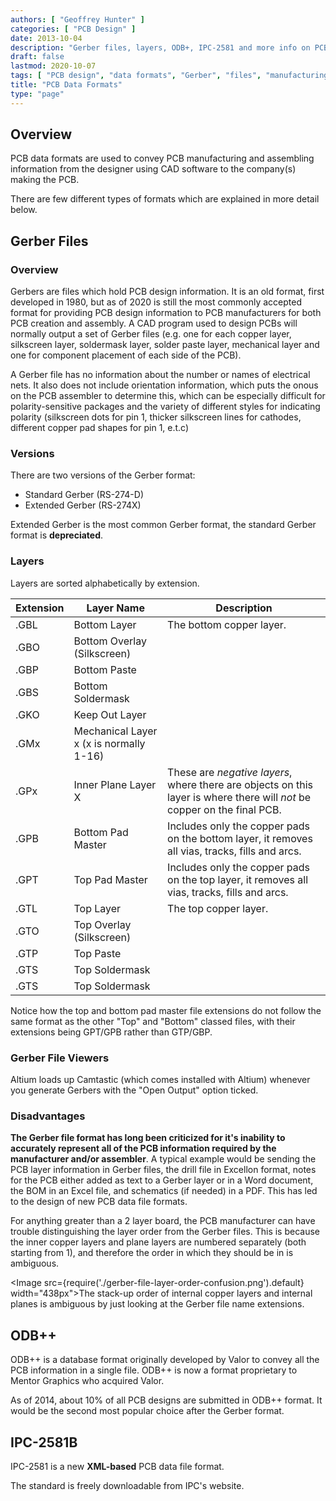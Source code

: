 ```yaml
---
authors: [ "Geoffrey Hunter" ]
categories: [ "PCB Design" ]
date: 2013-10-04
description: "Gerber files, layers, ODB+, IPC-2581 and more info on PCB data formats."
draft: false
lastmod: 2020-10-07
tags: [ "PCB design", "data formats", "Gerber", "files", "manufacturing", "RS-274-D", "RS-274X", "ODB++", "IPC-2581" ]
title: "PCB Data Formats"
type: "page"
---
```


## Overview

PCB data formats are used to convey PCB manufacturing and assembling information from the designer using CAD software to the company(s) making the PCB.

There are few different types of formats which are explained in more detail below.

## Gerber Files

### Overview

Gerbers are files which hold PCB design information. It is an old format, first developed in 1980, but as of 2020 is still the most commonly accepted format for providing PCB design information to PCB manufacturers for both PCB creation and assembly. A CAD program used to design PCBs will normally output a set of Gerber files (e.g. one for each copper layer, silkscreen layer, soldermask layer, solder paste layer, mechanical layer and one for component placement of each side of the PCB).

A Gerber file has no information about the number or names of electrical nets. It also does not include orientation information, which puts the onous on the PCB assembler to determine this, which can be especially difficult for polarity-sensitive packages and the variety of different styles for indicating polarity (silkscreen dots for pin 1, thicker silkscreen lines for cathodes, different copper pad shapes for pin 1, e.t.c)

### Versions

There are two versions of the Gerber format:

* Standard Gerber (RS-274-D)
* Extended Gerber (RS-274X)

Extended Gerber is the most common Gerber format, the standard Gerber format is **depreciated**. 

### Layers

Layers are sorted alphabetically by extension.

<table>
  <thead>
    <tr>
      <th>Extension</th>
      <th>Layer Name</th>
      <th>Description</th>
    </tr>
  </thead>
  <tbody>
    <tr>
      <td>.GBL</td>
      <td>Bottom Layer</td>
      <td> The bottom copper layer.</td>
    </tr>
    <tr>
      <td>.GBO</td>
      <td>Bottom Overlay (Silkscreen)</td>
      <td></td>
    </tr>
    <tr>
      <td>.GBP</td>
      <td>Bottom Paste</td>
      <td></td>
    </tr>
    <tr>
      <td>.GBS</td>
      <td>Bottom Soldermask</td>
      <td></td>
    </tr>
    <tr>
      <td>.GKO</td>
      <td>Keep Out Layer</td>
      <td></td>
    </tr>
    <tr>
      <td>.GMx</td>
      <td>Mechanical Layer x (x is normally 1-16)</td>
      <td></td>
    </tr>
    <tr>
      <td>.GPx</td>
      <td>Inner Plane Layer X</td>
      <td>These are <i>negative layers</i>, where there are objects on this layer is where there will <i>not</i> be copper on the final PCB.</td>
    </tr>
    <tr>
      <td>.GPB</td>
      <td>Bottom Pad Master</td>
      <td>Includes only the copper pads on the bottom layer, it removes all vias, tracks, fills and arcs.</td>
    </tr>
    <tr>
      <td>.GPT</td>
      <td>Top Pad Master</td>
      <td>Includes only the copper pads on the top layer, it removes all vias, tracks, fills and arcs.</td>
    </tr>
    <tr>
      <td>.GTL</td>
      <td>Top Layer</td>
      <td>The top copper layer.</td>
    </tr>
    <tr>
      <td>.GTO</td>
      <td>Top Overlay (Silkscreen)</td>
      <td></td>
    </tr>
    <tr>
      <td>.GTP</td>
      <td>Top Paste</td>
      <td></td>
    </tr>
    <tr>
      <td>.GTS</td>
      <td>Top Soldermask</td>
      <td></td>
    </tr>
    <tr>
      <td>.GTS</td>
      <td>Top Soldermask</td>
      <td></td>
    </tr>
  </tbody>
</table>

Notice how the top and bottom pad master file extensions do not follow the same format as the other "Top" and "Bottom" classed files, with their extensions being GPT/GPB rather than GTP/GBP.

### Gerber File Viewers

Altium loads up Camtastic (which comes installed with Altium) whenever you generate Gerbers with the "Open Output" option ticked.

### Disadvantages

**The Gerber file format has long been criticized for it's inability to accurately represent all of the PCB information required by the manufacturer and/or assembler**. A typical example would be sending the PCB layer information in Gerber files, the drill file in Excellon format, notes for the PCB either added as text to a Gerber layer or in a Word document, the BOM in an Excel file, and schematics (if needed) in a PDF. This has led to the design of new PCB data file formats.

For anything greater than a 2 layer board, the PCB manufacturer can have trouble distinguishing the layer order from the Gerber files. This is because the inner copper layers and plane layers are numbered separately (both starting from 1), and therefore the order in which they should be in is ambiguous.

<Image src={require('./gerber-file-layer-order-confusion.png').default} width="438px">The stack-up order of internal copper layers and internal planes is ambiguous by just looking at the Gerber file name extensions.</Image>

## ODB++

ODB++ is a database format originally developed by Valor to convey all the PCB information in a single file. ODB++ is now a format proprietary to Mentor Graphics who acquired Valor.

As of 2014, about 10% of all PCB designs are submitted in ODB++ format. It would be the second most popular choice after the Gerber format.

## IPC-2581B

IPC-2581 is a new **XML-based** PCB data file format.

The standard is freely downloadable from IPC's website.

